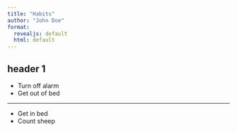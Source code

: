 ```yaml
---
title: "Habits"
author: "John Doe"
format: 
  revealjs: default
  html: default
---
```


## header 1

- Turn off alarm
- Get out of bed

---

- Get in bed
- Count sheep